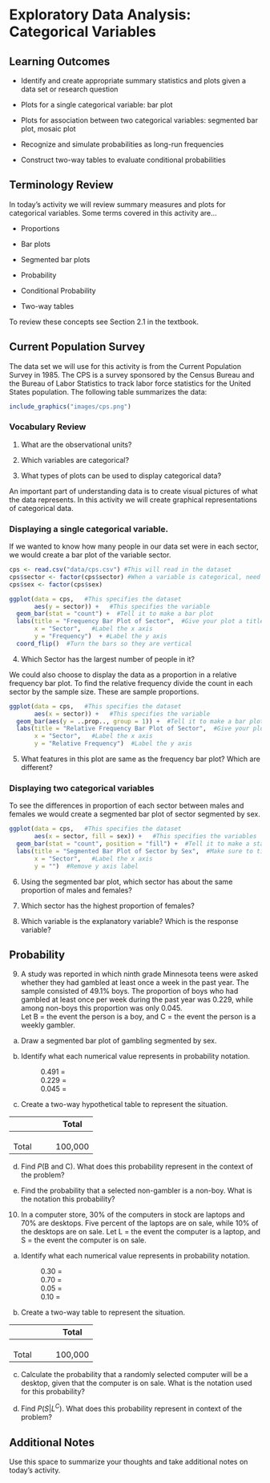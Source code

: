 # Exploratory Data Analysis: \newline Categorical Variables

## Learning Outcomes

* Identify and create appropriate summary statistics and plots
  given a data set or research question
  
* Plots for a single categorical variable: bar plot

* Plots for association between two categorical variables:
  segmented bar plot, mosaic plot

* Recognize and simulate probabilities as long-run frequencies

* Construct two-way tables to evaluate conditional probabilities

## Terminology Review

In today's activity we will review summary measures and plots for categorical variables.  Some terms covered in this activity are...

* Proportions 

* Bar plots

* Segmented bar plots

* Probability

* Conditional Probability

* Two-way tables

To review these concepts see Section 2.1 in the textbook.  

\newpage
## Current Population Survey
The data set we will use for this activity is from the Current Population Survey in 1985.  The CPS is a survey sponsored by the Census Bureau and the Bureau of Labor Statistics to track labor force statistics for the United States population.  The following table summarizes the data:

```r
include_graphics("images/cps.png")
```

### Vocabulary Review

1. What are the observational units?

\vspace{0.5in}

2.  Which variables are categorical?

\vspace{0.5in}

3.  What types of plots can be used to display categorical data?

\vspace{0.5in}

An important part of understanding data is to create visual pictures of what the data represents.  In this activity we will create graphical representations of categorical data.

### Displaying a single categorical variable.

If we wanted to know how many people in our data set were in each sector, we would create a bar plot of the variable sector.

```r
cps <- read.csv("data/cps.csv") #This will read in the dataset
cps$sector <- factor(cps$sector) #When a variable is categorical, need to make it a factor
cps$sex <- factor(cps$sex)
```


```r
ggplot(data = cps,   #This specifies the dataset
       aes(y = sector)) +   #This specifies the variable
  geom_bar(stat = "count") +  #Tell it to make a bar plot
  labs(title = "Frequency Bar Plot of Sector",  #Give your plot a title
       x = "Sector",   #Label the x axis
       y = "Frequency")  + #Label the y axis
  coord_flip()  #Turn the bars so they are vertical
```
4.  Which Sector has the largest number of people in it?

\vspace{0.5in}

We could also choose to display the data as a proportion in a relative frequency bar plot. To find the relative frequency divide the count in each sector by the sample size.  These are sample proportions. 
```r
ggplot(data = cps,   #This specifies the dataset
       aes(x = sector)) +   #This specifies the variable
  geom_bar(aes(y = ..prop.., group = 1)) +  #Tell it to make a bar plot with proportions
  labs(title = "Relative Frequency Bar Plot of Sector",  #Give your plot a title
       x = "Sector",   #Label the x axis
       y = "Relative Frequency")  #Label the y axis

```

5.  What features in this plot are same as the frequency bar plot?  Which are different?

\newpage

### Displaying two categorical variables

To see the differences in proportion of each sector between males and females we would create a segmented bar plot of sector segmented by sex.  

```r
ggplot(data = cps,   #This specifies the dataset
       aes(x = sector, fill = sex)) +   #This specifies the variables
  geom_bar(stat = "count", position = "fill") +  #Tell it to make a stacked bar plot
  labs(title = "Segmented Bar Plot of Sector by Sex",  #Make sure to title your plot 
       x = "Sector",   #Label the x axis
       y = "")  #Remove y axis label
```

6.  Using the segmented bar plot, which sector has about the same proportion of males and females?

\vspace{0.5in}

7. Which sector has the highest proportion of females?

\vspace{0.5in}

8. Which variable is the explanatory variable?  Which is the response variable?

\newpage
## Probability 

9. A study was reported in which ninth grade Minnesota teens were asked whether they had gambled at least once a week in the past year.  The sample consisted of 49.1% boys.  The proportion of boys who had gambled at least once per week during the past year was 0.229, while among non-boys this proportion was only 0.045.  
    Let B = the event the person is a boy, and C = the event the person is a weekly gambler.
\vspace{0.1in}

a. Draw a segmented bar plot of gambling segmented by sex.
\vspace{2in}

b. Identify what each numerical value represents in probability notation.
\vspace{.1in}

|                 0.491 =  
 \vspace{.2in}
 
|                 0.229 =  
\vspace{.2in}

|                 0.045 =  
\vspace{.2in}

c. Create a two-way hypothetical table to represent the situation.

| \hspace{1in}      |\hspace{1in}     |\hspace{1in}     | Total        |
|-------|---|---|---------|
|    \hspace{1in}     |   |   |         |
|    \hspace{1in}     |   |   |         |
|    \hspace{1in}     |   |   |         |
| Total |   |   | 100,000 |

d. Find $P(\mbox{B and C})$. What does this probability represent in the context of the problem?
\vspace{1in}

e. Find the probability that a selected non-gambler is a non-boy. What is the notation this probability?

\newpage

10. In a computer store, 30% of the computers in stock are laptops and 70% are desktops.  Five percent of the laptops are on sale, while 10% of the desktops are on sale.  Let L = the event the computer is a laptop, and S = the event the computer is on sale.
\vspace{0.1in}

   a. Identify what each numerical value represents in probability notation.
\vspace{.1in}

|                 0.30 =  
 \vspace{.2in}
 
|                 0.70 =  
\vspace{.2in}

|                 0.05 =  
\vspace{.2in}

|                 0.10 =  
\vspace{.2in}

   b. Create a two-way table to represent the situation.

| \hspace{1in}      |\hspace{1in}     |\hspace{1in}     | Total        |
|-------|---|---|---------|
|    \hspace{1in}     |   |   |         |
|    \hspace{1in}     |   |   |         |
|    \hspace{1in}     |   |   |         |
| Total |   |   | 100,000 |

   c. Calculate the probability that a randomly selected computer will be a desktop, given that the computer is on sale. What is the notation used for this probability?
\vspace{1in}


   d. Find $P(S | L^C)$. What does this probability represent in context of the problem?
\vspace{1in}


## Additional Notes

Use this space to summarize your thoughts and take additional notes on today's activity.


